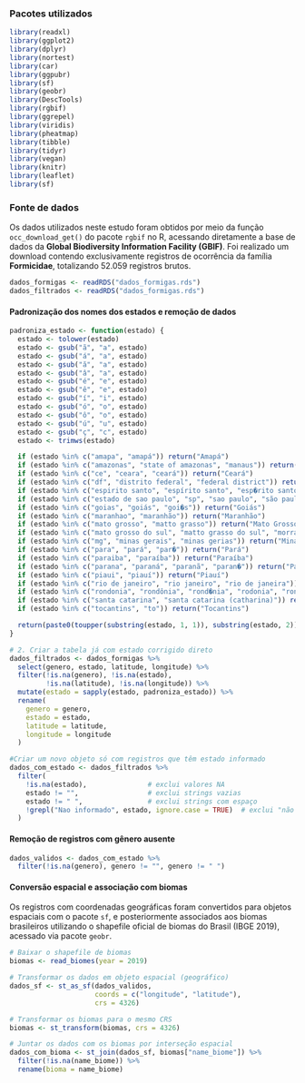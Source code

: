 ### Pacotes utilizados

```r
library(readxl)
library(ggplot2)
library(dplyr)
library(nortest)
library(car)
library(ggpubr)
library(sf)
library(geobr)
library(DescTools)  
library(rgbif)
library(ggrepel)
library(viridis)
library(pheatmap)
library(tibble)
library(tidyr)
library(vegan)
library(knitr)
library(leaflet)
library(sf)
```

### Fonte de dados

Os dados utilizados neste estudo foram obtidos por meio da função `occ_download_get()` do pacote `rgbif` no R, acessando diretamente a base de dados da **Global Biodiversity Information Facility (GBIF)**. Foi realizado um download contendo exclusivamente registros de ocorrência da família **Formicidae**, totalizando 52.059 registros brutos.

```r
dados_formigas <- readRDS("dados_formigas.rds")
dados_filtrados <- readRDS("dados_formigas.rds")
```

#### **Padronização dos nomes dos estados e remoção de dados** {.tabset}

```r
padroniza_estado <- function(estado) {
  estado <- tolower(estado)
  estado <- gsub("ã", "a", estado)
  estado <- gsub("á", "a", estado)
  estado <- gsub("ă", "a", estado)
  estado <- gsub("â", "a", estado)
  estado <- gsub("é", "e", estado)
  estado <- gsub("ê", "e", estado)
  estado <- gsub("í", "i", estado)
  estado <- gsub("ó", "o", estado)
  estado <- gsub("ô", "o", estado)
  estado <- gsub("ú", "u", estado)
  estado <- gsub("ç", "c", estado)
  estado <- trimws(estado)

  if (estado %in% c("amapa", "amapá")) return("Amapá")
  if (estado %in% c("amazonas", "state of amazonas", "manaus")) return("Amazônas")
  if (estado %in% c("ce", "ceara", "ceará")) return("Ceará")
  if (estado %in% c("df", "distrito federal", "federal district")) return("Distrito Federal")
  if (estado %in% c("espirito santo", "espírito santo", "esp�rito santo")) return("Espírito Santo")
  if (estado %in% c("estado de sao paulo", "sp", "sao paulo", "são paulo", "s�o paulo", "sao paulo ", "Săo paulo")) return("São Paulo")
  if (estado %in% c("goias", "goiás", "goi�s")) return("Goiás")
  if (estado %in% c("maranhao", "maranhão")) return("Maranhão")
  if (estado %in% c("mato grosso", "matto grasso")) return("Mato Grosso")
  if (estado %in% c("mato grosso do sul", "matto grasso do sul", "morraria do sul")) return("Mato Grosso do Sul")
  if (estado %in% c("mg", "minas gerais", "minas gerias")) return("Minas Gerais")
  if (estado %in% c("para", "pará", "par�")) return("Pará")
  if (estado %in% c("paraiba", "paraíba")) return("Paraíba")
  if (estado %in% c("parana", "paraná", "paranã", "paran�")) return("Paraná")
  if (estado %in% c("piaui", "piauí")) return("Piauí")
  if (estado %in% c("rio de janeiro", "rio janeiro", "rio de janeira")) return("Rio de Janeiro")
  if (estado %in% c("rondonia", "rondônia", "rond�nia", "rodonia", "rondónia")) return("Rondônia")
  if (estado %in% c("santa catarina", "santa catarina (catharina)")) return("Santa Catarina")
  if (estado %in% c("tocantins", "to")) return("Tocantins")

  return(paste0(toupper(substring(estado, 1, 1)), substring(estado, 2)))
}

# 2. Criar a tabela já com estado corrigido direto
dados_filtrados <- dados_formigas %>%
  select(genero, estado, latitude, longitude) %>%
  filter(!is.na(genero), !is.na(estado),
         !is.na(latitude), !is.na(longitude)) %>%
  mutate(estado = sapply(estado, padroniza_estado)) %>%
  rename(
    genero = genero,
    estado = estado,
    latitude = latitude,
    longitude = longitude
  )

#Criar um novo objeto só com registros que têm estado informado
dados_com_estado <- dados_filtrados %>%
  filter(
    !is.na(estado),               # exclui valores NA
    estado != "",                 # exclui strings vazias
    estado != " ",                # exclui strings com espaço
    !grepl("Nao informado", estado, ignore.case = TRUE)  # exclui "não informado" em qualquer caixa
  )
```

#### **Remoção de registros com gênero ausente** {.tabset}

```r
dados_validos <- dados_com_estado %>%
  filter(!is.na(genero), genero != "", genero != " ")
```

#### **Conversão espacial e associação com biomas** {.tabset}

Os registros com coordenadas geográficas foram convertidos para objetos espaciais com o pacote `sf`, e posteriormente associados aos biomas brasileiros utilizando o shapefile oficial de biomas do Brasil (IBGE 2019), acessado via pacote `geobr`.

```r
# Baixar o shapefile de biomas
biomas <- read_biomes(year = 2019)

# Transformar os dados em objeto espacial (geográfico)
dados_sf <- st_as_sf(dados_validos,
                     coords = c("longitude", "latitude"),
                     crs = 4326)

# Transformar os biomas para o mesmo CRS
biomas <- st_transform(biomas, crs = 4326)

# Juntar os dados com os biomas por interseção espacial
dados_com_bioma <- st_join(dados_sf, biomas["name_biome"]) %>%
  filter(!is.na(name_biome)) %>%
  rename(bioma = name_biome)
```
